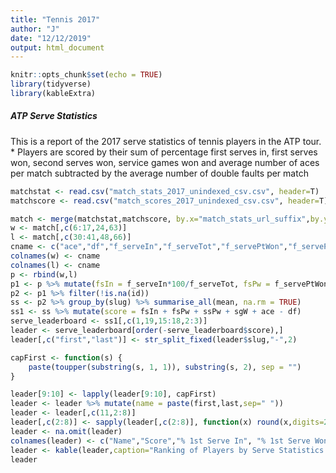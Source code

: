 ```yaml
---
title: "Tennis 2017"
author: "J"
date: "12/12/2019"
output: html_document
---
```


```r
knitr::opts_chunk$set(echo = TRUE)
library(tidyverse)
library(kableExtra)
```
##### ATP Serve Statistics
This is a report of the 2017 serve statistics of tennis players in the ATP tour.
* Players are scored by their sum of percentage first serves in, first serves won, second serves won, service games won and average number of aces per match subtracted by the average number of double faults per match

```r
matchstat <- read.csv("match_stats_2017_unindexed_csv.csv", header=T)
matchscore <- read.csv("match_scores_2017_unindexed_csv.csv", header=T)

match <- merge(matchstat,matchscore, by.x="match_stats_url_suffix",by.y="match_stats_url_suffix", all=T)
w <- match[,c(6:17,24,63)]
l <- match[,c(30:41,48,66)]
cname <- c("ace","df","f_serveIn","f_serveTot","f_servePtWon","f_servePtTot","s_servePtWon","s_servePtTot","bp_saved","bp_Tot","servPtWon","servPtTot","servGamePlayed","slug")
colnames(w) <- cname
colnames(l) <- cname
p <- rbind(w,l)
p1 <- p %>% mutate(fsIn = f_serveIn*100/f_serveTot, fsPw = f_servePtWon*100/f_servePtTot, ssPw = s_servePtWon*100/s_servePtTot, sgW = (servGamePlayed - (bp_Tot - bp_saved))*100/servGamePlayed)
p2 <- p1 %>% filter(!is.na(id))
ss <- p2 %>% group_by(slug) %>% summarise_all(mean, na.rm = TRUE)
ss1 <- ss %>% mutate(score = fsIn + fsPw + ssPw + sgW + ace - df)
serve_leaderboard <- ss1[,c(1,19,15:18,2:3)]
leader <- serve_leaderboard[order(-serve_leaderboard$score),]
leader[,c("first","last")] <- str_split_fixed(leader$slug,"-",2)

capFirst <- function(s) {
    paste(toupper(substring(s, 1, 1)), substring(s, 2), sep = "")
}

leader[9:10] <- lapply(leader[9:10], capFirst)
leader <- leader %>% mutate(name = paste(first,last,sep=" "))
leader <- leader[,c(11,2:8)]
leader[,c(2:8)] <- sapply(leader[,c(2:8)], function(x) round(x,digits=2))
leader <- na.omit(leader)
colnames(leader) <- c("Name","Score","% 1st Serve In", "% 1st Serve Won", "% 2nd Serve Won", "% Service Games Won", "Average Aces/Match","Average Double Faults / Match")
leader <- kable(leader,caption="Ranking of Players by Serve Statistics in 2017") %>% kable_styling(bootstrap_options = c("striped", "hover"),full_width=F)
leader
```